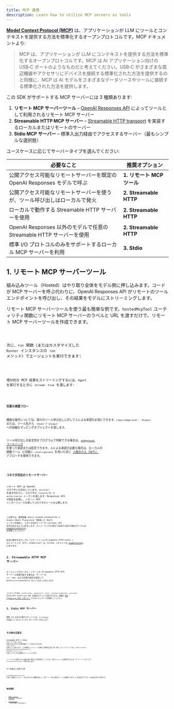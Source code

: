 ```yaml
---
title: MCP 連携
description: Learn how to utilize MCP servers as tools
---
```



[**Model Context Protocol (MCP)**](https://modelcontextprotocol.io) は、アプリケーションが LLM にツールとコンテキストを提供する方法を標準化するオープンプロトコルです。MCP ドキュメントより:

> MCP は、アプリケーションが LLM にコンテキストを提供する方法を標準化するオープンプロトコルです。MCP は AI アプリケーション向けの USB‑C ポートのようなものだと考えてください。USB‑C がさまざまな周辺機器やアクセサリにデバイスを接続する標準化された方法を提供するのと同様に、MCP は AI モデルをさまざまなデータソースやツールに接続する標準化された方法を提供します。

この SDK がサポートする MCP サーバーには 3 種類あります:

1. **リモート MCP サーバーツール** – [OpenAI Responses API](https://platform.openai.com/docs/guides/tools-remote-mcp) によってツールとして利用されるリモート MCP サーバー
2. **Streamable HTTP MCP サーバー** – [Streamable HTTP transport](https://modelcontextprotocol.io/docs/concepts/transports#streamable-http) を実装するローカルまたはリモートのサーバー
3. **Stdio MCP サーバー** – 標準入出力経由でアクセスするサーバー（最もシンプルな選択肢）

ユースケースに応じてサーバータイプを選んでください:

| 必要なこと                                                                 | 推奨オプション             |
| -------------------------------------------------------------------------- | -------------------------- |
| 公開アクセス可能なリモートサーバーを既定の OpenAI Responses モデルで呼ぶ   | **1. リモート MCP ツール** |
| 公開アクセス可能なリモートサーバーを使うが、ツール呼び出しはローカルで発火 | **2. Streamable HTTP**     |
| ローカルで動作する Streamable HTTP サーバーを使用                          | **2. Streamable HTTP**     |
| OpenAI Responses 以外のモデルで任意の Streamable HTTP サーバーを使用       | **2. Streamable HTTP**     |
| 標準 I/O プロトコルのみをサポートするローカル MCP サーバーを利用           | **3. Stdio**               |

## 1. リモート MCP サーバーツール

組み込みツール（Hosted）はやり取り全体をモデル側に押し込みます。コードが MCP サーバーを呼ぶ代わりに、OpenAI Responses API がリモートのツールエンドポイントを呼び出し、その結果をモデルにストリーミングします。

リモート MCP サーバーツールを使う最も簡単な例です。`hostedMcpTool` ユーティリティ関数にリモート MCP サーバーのラベルと URL を渡すだけで、リモート MCP サーバーツールを作成できます。

<Code lang="typescript" code={hostedAgentExample} title="hostedAgent.ts" />

次に、`run` 関数（またはカスタマイズした `Runner` インスタンスの `run` メソッド）でエージェントを実行できます:

<Code
  lang="typescript"
  code={hostedExample}
  title="Run with hosted MCP tools"
/>

増分的な MCP 結果をストリーミングするには、`Agent` を実行するときに `stream: true` を渡します:

<Code
  lang="typescript"
  code={hostedStreamExample}
  title="Run with hosted MCP tools (streaming)"
/>

#### 任意の承認フロー

機微な操作については、個々のツール呼び出しに対して人による承認を必須にできます。`requireApproval: 'always'` または、ツール名から `'never'`/`'always'` への詳細なマッピングオブジェクトを渡します。

ツール呼び出しの安全性をプログラムで判断できる場合は、[`onApproval` コールバック](https://github.com/openai/openai-agents-js/blob/main/examples/mcp/hosted-mcp-on-approval.ts) を使って承認または拒否できます。人による承認が必要な場合は、ローカルの 関数ツール と同様に `interruptions` を用いた同じ [人間の介入（HITL）](/openai-agents-js/ja/guides/human-in-the-loop/) アプローチを使用できます。

<Code
  lang="typescript"
  code={hostedHITLExample}
  title="Human in the loop with hosted MCP tools"
/>

### コネクタ対応のリモートサーバー

リモート MCP は OpenAI コネクタにも対応しています。`serverUrl` を渡す代わりに、コネクタの `connectorId` と `authorization` トークンを渡します。Responses API が認証を処理し、リモート MCP インターフェースを通じてコネクタのツールを公開します。

<Code
  lang="typescript"
  code={hostedConnectorExample}
  title="Connector-backed hosted MCP tool"
/>

この例では、環境変数 `GOOGLE_CALENDAR_AUTHORIZATION` に Google OAuth Playground で取得した OAuth トークンを保持し、コネクタ対応サーバーが Calendar API を呼び出せるように許可します。ストリーミングも併せて実演する実行可能なサンプルは [`examples/connectors`](https://github.com/openai/openai-agents-js/tree/main/examples/connectors) を参照してください。

完全に動作するサンプル（リモートツール/Streamable HTTP/stdio + ストリーミング、HITL、onApproval）は、GitHub リポジトリの [examples/mcp](https://github.com/openai/openai-agents-js/tree/main/examples/mcp) にあります。

## 2. Streamable HTTP MCP サーバー

エージェントがローカル／リモートの Streamable HTTP MCP サーバーと直接対話する場合は、サーバーの `url`、`name`、および任意の設定を指定して `MCPServerStreamableHttp` をインスタンス化します:

<Code
  lang="typescript"
  code={streamableHttpExample}
  title="Run with Streamable HTTP MCP servers"
/>

コンストラクタは、`authProvider`、`requestInit`、`fetch`、`reconnectionOptions`、`sessionId` などの MCP TypeScript SDK の追加オプションも受け付けます。詳細は [MCP TypeScript SDK リポジトリ](https://github.com/modelcontextprotocol/typescript-sdk) とそのドキュメントを参照してください。

## 3. Stdio MCP サーバー

標準 I/O のみを公開するサーバーには、`fullCommand` を指定して `MCPServerStdio` をインスタンス化します:

<Code
  lang="typescript"
  code={stdioExample}
  title="Run with Stdio MCP servers"
/>

## その他の注意点

**Streamable HTTP** と **Stdio** のサーバーでは、`Agent` が実行されるたびに利用可能なツールを見つけるために `list_tools()` を呼ぶことがあります。この往復はレイテンシーを増やす可能性があるため（特にリモートサーバーでは）、`MCPServerStdio` または `MCPServerStreamableHttp` に `cacheToolsList: true` を渡してメモリ内に結果をキャッシュできます。

ツールリストが変化しない自信がある場合にのみ有効化してください。後でキャッシュを無効化するには、サーバーインスタンスで `invalidateToolsCache()` を呼び出します。

### ツールのフィルタリング

`createMCPToolStaticFilter` を使った静的フィルター、またはカスタム関数を渡して、各サーバーから公開するツールを制限できます。以下は両方のアプローチを組み合わせた例です:

<Code lang="typescript" code={toolFilterExample} title="Tool filtering" />

## 参考資料

- [Model Context Protocol](https://modelcontextprotocol.io/) – 公式仕様
- [examples/mcp](https://github.com/openai/openai-agents-js/tree/main/examples/mcp) – 上記で参照した実行可能デモ
